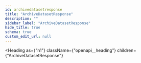 ```yaml
---
id: archivedatasetresponse
title: "ArchiveDatasetResponse"
description: ""
sidebar_label: "ArchiveDatasetResponse"
hide_title: true
schema: true
custom_edit_url: null
---
```



<Heading
  as={"h1"}
  className={"openapi__heading"}
  children={"ArchiveDatasetResponse"}
>
</Heading>





<ul>
  <SchemaItem
    collapsible={false}
    name={"success"}
    required={true}
    schemaName={"boolean"}
    qualifierMessage={undefined}
    schema={{"type":"boolean"}}
  >
    
  </SchemaItem>
</ul>
            